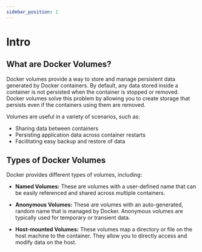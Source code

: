```yaml
---
sidebar_position: 1
---
```


# Intro

## What are Docker Volumes?

Docker volumes provide a way to store and manage persistent data generated by Docker containers. By default, any data stored inside a container is not persisted when the container is stopped or removed. Docker volumes solve this problem by allowing you to create storage that persists even if the containers using them are removed.

Volumes are useful in a variety of scenarios, such as:

- Sharing data between containers
- Persisting application data across container restarts
- Facilitating easy backup and restore of data

## Types of Docker Volumes

Docker provides different types of volumes, including:

- **Named Volumes:** These are volumes with a user-defined name that can be easily referenced and shared across multiple containers.

- **Anonymous Volumes:** These are volumes with an auto-generated, random name that is managed by Docker. Anonymous volumes are typically used for temporary or transient data.

- **Host-mounted Volumes:** These volumes map a directory or file on the host machine to the container. They allow you to directly access and modify data on the host.
